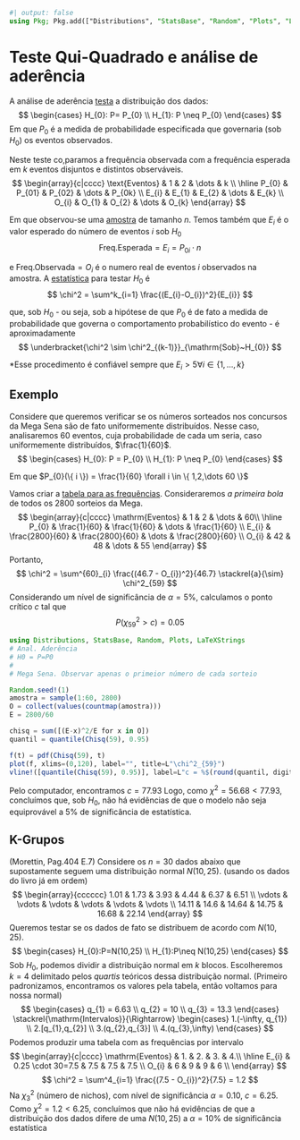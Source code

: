 ```julia
#| output: false
using Pkg; Pkg.add(["Distributions", "StatsBase", "Random", "Plots", "LaTeXStrings"])
```
# Teste Qui-Quadrado e análise de aderência
A análise de aderência [testa](teste-hipotese.qmd) a distribuição dos dados:
$$
\begin{cases}
H_{0}: P= P_{0} \\
H_{1}: P \neq P_{0}
\end{cases}
$$
Em que $P_{0}$ é a medida de probabilidade especificada que governaria (sob $H_0$) os eventos observados.

Neste teste co,paramos a frequência observada com a frequência esperada em $k$ eventos disjuntos e distintos observáveis.
$$
\begin{array}{c|cccc}
\text{Eventos}  & 1  & 2 & \dots & k \\
\hline
P_{0} & P_{01} & P_{02} & \dots & P_{0k} \\
E_{i}  & E_{1} & E_{2} & \dots & E_{k} \\
O_{i} & O_{1} & O_{2} & \dots & O_{k}
\end{array}
$$

Em que observou-se uma [amostra](populacao-e-amostra#sec-ao) de tamanho $n$. Temos também que $E_{i}$ é o valor esperado
do número de eventos $i$ sob $H_{0}$
$$
\mathrm{Freq. Esperada} = E_{i} = P_{0i} \cdot n
$$

e $\mathrm{Freq. Observada} = O_{i}$ é o numero real de eventos $i$ observados na amostra.
A [estatística](estatisticas.qmd) para testar $H_{0}$ é 
$$
\chi^2 = \sum^k_{i=1} \frac{(E_{i}-O_{i})^2}{E_{i}}
$$

que, sob $H_0$ - ou seja, sob a hipótese de que $P_{0}$ é de fato a medida de probabilidade que governa o comportamento
probabilístico do evento - é aproximadamente
$$
\underbracket{\chi^2 \sim \chi^2_{(k-1)}}_{\mathrm{Sob}~H_{0}}
$$

*Esse procedimento é confiável sempre que $E_{i}>5 \forall i \in \{ 1,\dots,k \}$

## Exemplo
Considere que queremos verificar se os números sorteados nos concursos da Mega Sena são de fato uniformemente distribuídos.
Nesse caso, analisaremos 60 eventos, cuja probabilidade de cada um seria, caso uniformemente distribuídos, $\frac{1}{60}$.
$$
\begin{cases}
H_{0}: P = P_{0} \\
H_{1}: P \neq P_{0}
\end{cases}
$$

Em que $P_{0}(\{ i \}) = \frac{1}{60} \forall i \in \{ 1,2,\dots 60 \}$

Vamos criar a [tabela para as frequências](tabela-frequencias.qmd). Consideraremos *a primeira bola* de todos os $2800$
sorteios da Mega.
$$
\begin{array}{c|cccc}
\mathrm{Eventos}  &  1 & 2 & \dots & 60\\
\hline
P_{0} & \frac{1}{60} & \frac{1}{60} & \dots & \frac{1}{60} \\
E_{i} & \frac{2800}{60}  & \frac{2800}{60}  & \dots  & \frac{2800}{60} \\
O_{i} & 42 & 48 & \dots  & 55 
\end{array}
$$
Portanto,
$$
\chi^2 = \sum^{60}_{i} \frac{(46.7 - O_{i})^2}{46.7} \stackrel{a}{\sim} \chi^2_{59}
$$
Considerando um nível de significância de $\alpha=5\%$, calculamos o ponto crítico $c$ tal que
$$
P(\chi^2_{59}>c) = 0.05
$$

```julia
using Distributions, StatsBase, Random, Plots, LaTeXStrings
# Anal. Aderência
# H0 = P=P0
#
# Mega Sena. Observar apenas o primeior número de cada sorteio

Random.seed!(1)
amostra = sample(1:60, 2800)
O = collect(values(countmap(amostra)))
E = 2800/60

chisq = sum([(E-x)^2/E for x in O])
quantil = quantile(Chisq(59), 0.95)

f(t) = pdf(Chisq(59), t)
plot(f, xlims=(0,120), label="", title=L"\chi^2_{59}")
vline!([quantile(Chisq(59), 0.95)], label=L"c = %$(round(quantil, digits=2))")
```
Pelo computador, encontramos $c = 77.93$
Logo, como $\chi^2=56.68 < 77.93$, concluímos que, sob $H_{0}$, não há evidências de que o modelo não seja equiprovável
a $5\%$ de significância de estatística.

## K-Grupos
<!-- TODO: Adicionar referência bibliográfica do boletim em references.bib e .qmd -->
(Morettin, Pag.404 E.7)
Considere os $n=30$ dados abaixo que supostamente seguem uma distribuição normal $N(10,25)$.
(usando os dados do livro já em ordem)
$$
\begin{array}{cccccc}
1.01 & 1.73 & 3.93 & 4.44 & 6.37 & 6.51 \\ 
\vdots  & \vdots  & \vdots & \vdots  & \vdots & \vdots \\
14.11 & 14.6 & 14.64 & 14.75 & 16.68 & 22.14
\end{array}
$$
Queremos testar se os dados de fato se distribuem de acordo com $N(10,25)$.
$$
\begin{cases}
H_{0}:P=N(10,25) \\
H_{1}:P\neq N(10,25)
\end{cases}
$$
Sob $H_{0}$, podemos dividir a distribuição normal em $k$ blocos. Escolheremos $k=4$ delimitado pelos *quartis* teóricos
dessa distribuição normal. (Primeiro padronizamos, encontramos os valores pela tabela, então voltamos para nossa normal)
$$
\begin{cases}
q_{1} = 6.63 \\
q_{2} = 10 \\
q_{3} = 13.3
\end{cases} \stackrel{\mathrm{Intervalos}}{\Rightarrow}
\begin{cases}
1.(-\infty, q_{1}) \\
2.[q_{1},q_{2}] \\
3.(q_{2},q_{3}] \\
4.(q_{3},\infty)
\end{cases}
$$
Podemos produzir uma tabela com as frequências por intervalo
$$
\begin{array}{c|cccc}
\mathrm{Eventos}  &  1.  & 2. & 3. & 4.\\
\hline
E_{i} & 0.25 \cdot 30=7.5  & 7.5 & 7.5 & 7.5 \\
O_{i} & 6  & 9 & 9 & 6 \\
\end{array}
$$
$$
\chi^2 = \sum^4_{i=1} \frac{(7.5 - O_{i})^2}{7.5} = 1.2
$$
Na $\chi^2_{3}$ (número de nichos), com nível de significância $\alpha=0.10$, $c = 6.25$.
Como $\chi^2=1.2<6.25$, concluímos que não há evidências de que a distribuição dos dados difere de uma $N(10,25)$ a
$\alpha=10\%$ de significância estatística
